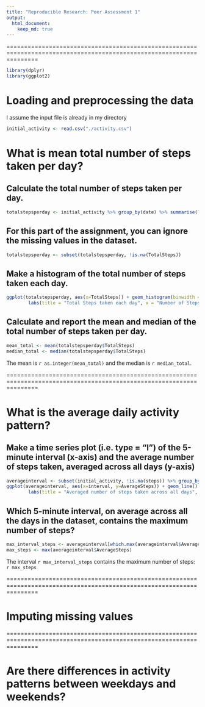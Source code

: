 ```yaml
---
title: "Reproducible Research: Peer Assessment 1"
output: 
  html_document:
    keep_md: true
---
```

=====================================================================================================================
```r
library(dplyr)
library(ggplot2)
```
# Loading and preprocessing the data

I assume the input file is already in my directory
```r
initial_activity <- read.csv("./activity.csv")
```

# What is mean total number of steps taken per day?

## Calculate the total number of steps taken per day.
```r
totalstepsperday <- initial_activity %>% group_by(date) %>% summarise(TotalSteps = sum(steps))
```

## For this part of the assignment, you can ignore the missing values in the dataset.
```r
totalstepsperday <- subset(totalstepsperday, !is.na(TotalSteps))
```

## Make a histogram of the total number of steps taken each day.
```r
ggplot(totalstepsperday, aes(x=TotalSteps)) + geom_histogram(binwidth = 400) +
        labs(title = "Total Steps taken each day", x = "Number of Steps", y = "Number of days (frequency)")
```

## Calculate and report the mean and median of the total number of steps taken per day.
```r
mean_total <- mean(totalstepsperday$TotalSteps)
median_total <- median(totalstepsperday$TotalSteps)
```

The mean is `r as.integer(mean_total)` and the median is `r median_total`.

=====================================================================================================================

# What is the average daily activity pattern?

## Make a time series plot (i.e. type = "l") of the 5-minute interval (x-axis) and the average number of steps taken, averaged across all days (y-axis)
```r
averageinterval <- subset(initial_activity, !is.na(steps)) %>% group_by(interval) %>% summarise(AverageSteps = mean(steps))
ggplot(averageinterval, aes(x=interval, y=AverageSteps)) + geom_line() +
        labs(title = "Averaged number of steps taken across all days", x = "5-minute intervals", y = "Averaged Steps")
```

## Which 5-minute interval, on average across all the days in the dataset, contains the maximum number of steps?
```r
max_interval_steps <- averageinterval[which.max(averageinterval$AverageSteps),1]
max_steps <- max(averageinterval$AverageSteps)
```
The interval `r max_interval_steps` contains the maximum number of steps: `r max_steps`

=====================================================================================================================

# Imputing missing values


=====================================================================================================================

# Are there differences in activity patterns between weekdays and weekends?
